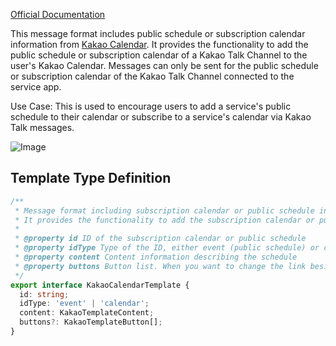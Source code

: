 [Official Documentation](https://developers.kakao.com/docs/latest/ko/message/android-link#create-message)

This message format includes public schedule or subscription calendar information from [Kakao Calendar](https://developers.kakao.com/docs/latest/ko/talkcalendar/common). It provides the functionality to add the public schedule or subscription calendar of a Kakao Talk Channel to the user's Kakao Calendar. Messages can only be sent for the public schedule or subscription calendar of the Kakao Talk Channel connected to the service app.

Use Case: This is used to encourage users to add a service's public schedule to their calendar or subscribe to a service's calendar via Kakao Talk messages.

![Image](https://raw.githubusercontent.com/mym0404/image-archive/master/202404220340125.webp)

## Template Type Definition

```ts
/**
 * Message format including subscription calendar or public schedule information from Kakao Calendar.
 * It provides the functionality to add the subscription calendar or public schedule of a Kakao Talk Channel to the user's Kakao Calendar.
 *
 * @property id ID of the subscription calendar or public schedule
 * @property idType Type of the ID, either event (public schedule) or calendar (subscription calendar)
 * @property content Content information describing the schedule
 * @property buttons Button list. When you want to change the link besides the title of the default button. (Up to 1 button, the view button on the right position is fixed)
 */
export interface KakaoCalendarTemplate {
  id: string;
  idType: 'event' | 'calendar';
  content: KakaoTemplateContent;
  buttons?: KakaoTemplateButton[];
}
```
